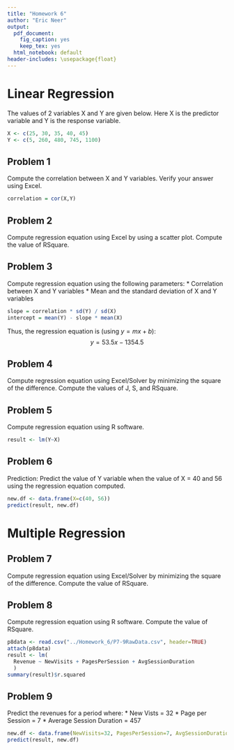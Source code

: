 ```yaml
---
title: "Homework 6"
author: "Eric Neer"
output:
  pdf_document: 
    fig_caption: yes
    keep_tex: yes
  html_notebook: default
header-includes: \usepackage{float}
---
```


# Linear Regression
The values of 2 variables X and Y are given below. Here X is the predictor
variable and Y is the response variable.

```r
X <- c(25, 30, 35, 40, 45)
Y <- c(5, 260, 480, 745, 1100)
```
## Problem 1
Compute the correlation between X and Y variables. Verify your answer using
Excel.
```r
correlation = cor(X,Y)
```

## Problem 2
Compute regression equation using Excel by using a scatter plot. Compute the
value of RSquare.  

\begin{figure}[h!]
  \caption{Excel Chart Generated Using X, Y Data}
  \centering
    \includegraphics[]{../Homework_6/p2.png}
\end{figure}
  
## Problem 3
Compute regression equation using the following parameters:
* Correlation between X and Y variables
* Mean and the standard deviation of X and Y variables
```r
slope = correlation * sd(Y) / sd(X)
intercept = mean(Y) - slope * mean(X)
```
Thus, the regression equation is (using $y = mx + b$):
$$
y = 53.5x - 1354.5
$$

## Problem 4
Compute regression equation using Excel/Solver by minimizing the square of the
difference. Compute the values of J, S, and RSquare.  

\begin{figure}[h!]
  \caption{Parameters Calculated with Excel}
  \centering
    \includegraphics[]{../Homework_6/p4.png}
\end{figure}


## Problem 5
Compute regression equation using R software.
```r
result <- lm(Y~X)
```

## Problem 6

Prediction: Predict the value of Y variable when the value of X = 40 and 56
using the regression equation computed.
```r
new.df <- data.frame(X=c(40, 56))
predict(result, new.df)
```
# Multiple Regression

## Problem 7
Compute regression equation using Excel/Solver by minimizing the square of the
difference. Compute the value of RSquare.

\begin{figure}[h!]
  \caption{Parameters Calculated with Excel}
  \centering
    \includegraphics[]{../Homework_6/p7.png}
\end{figure}

## Problem 8
Compute regression equation using R software. Compute the value of RSquare.
```r
p8data <- read.csv("../Homework_6/P7-9RawData.csv", header=TRUE)
attach(p8data)
result <- lm(
  Revenue ~ NewVisits + PagesPerSession + AvgSessionDuration
  )
summary(result)$r.squared
```

## Problem 9
Predict the revenues for a period where:
  * New Vists = 32
  * Page per Session = 7
  * Average Session Duration = 457
```r
new.df <- data.frame(NewVisits=32, PagesPerSession=7, AvgSessionDuration=457)
predict(result, new.df)
```